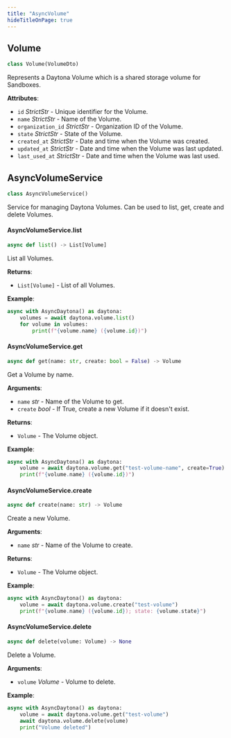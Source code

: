 ```yaml
---
title: "AsyncVolume"
hideTitleOnPage: true
---
```


## Volume

```python
class Volume(VolumeDto)
```

Represents a Daytona Volume which is a shared storage volume for Sandboxes.

**Attributes**:

- `id` _StrictStr_ - Unique identifier for the Volume.
- `name` _StrictStr_ - Name of the Volume.
- `organization_id` _StrictStr_ - Organization ID of the Volume.
- `state` _StrictStr_ - State of the Volume.
- `created_at` _StrictStr_ - Date and time when the Volume was created.
- `updated_at` _StrictStr_ - Date and time when the Volume was last updated.
- `last_used_at` _StrictStr_ - Date and time when the Volume was last used.

## AsyncVolumeService

```python
class AsyncVolumeService()
```

Service for managing Daytona Volumes. Can be used to list, get, create and delete Volumes.

#### AsyncVolumeService.list

```python
async def list() -> List[Volume]
```

List all Volumes.

**Returns**:

- `List[Volume]` - List of all Volumes.
  
**Example**:

```python
async with AsyncDaytona() as daytona:
    volumes = await daytona.volume.list()
    for volume in volumes:
        print(f"{volume.name} ({volume.id})")
```

#### AsyncVolumeService.get

```python
async def get(name: str, create: bool = False) -> Volume
```

Get a Volume by name.

**Arguments**:

- `name` _str_ - Name of the Volume to get.
- `create` _bool_ - If True, create a new Volume if it doesn't exist.
  
**Returns**:

- `Volume` - The Volume object.
  
**Example**:

```python
async with AsyncDaytona() as daytona:
    volume = await daytona.volume.get("test-volume-name", create=True)
    print(f"{volume.name} ({volume.id})")
```

#### AsyncVolumeService.create

```python
async def create(name: str) -> Volume
```

Create a new Volume.

**Arguments**:

- `name` _str_ - Name of the Volume to create.
  
**Returns**:

- `Volume` - The Volume object.
  
**Example**:

```python
async with AsyncDaytona() as daytona:
    volume = await daytona.volume.create("test-volume")
    print(f"{volume.name} ({volume.id}); state: {volume.state}")
```

#### AsyncVolumeService.delete

```python
async def delete(volume: Volume) -> None
```

Delete a Volume.

**Arguments**:

- `volume` _Volume_ - Volume to delete.
  
**Example**:

```python
async with AsyncDaytona() as daytona:
    volume = await daytona.volume.get("test-volume")
    await daytona.volume.delete(volume)
    print("Volume deleted")
```
